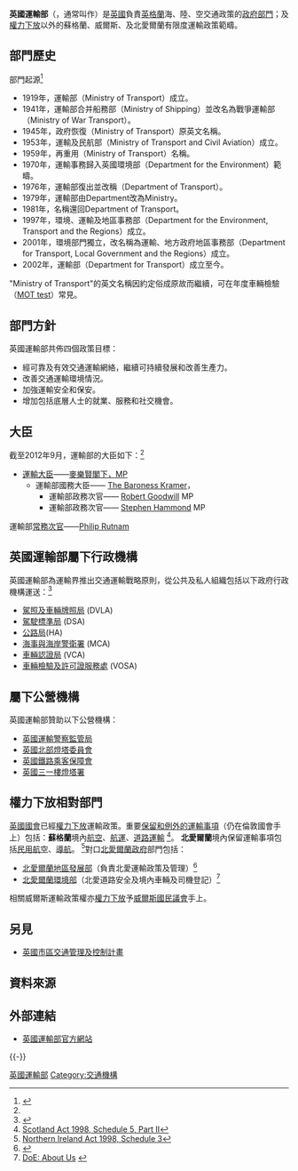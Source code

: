 {{Link style|time=2015-12-12T05:12:53+00:00}}
{{coord|40|6|33|N|125|53|47|E|name=Onjong-ri|display=title}}
{{NoteTA
|G1= PoliticiansUK
|G2=UK Government
}}
{{Infobox Government agency
|agency_name     = 英國運輸部
|nativename      =
|nativename_a    =
|nativename_r    =
|logo            =
|logo_width      =
|logo_caption    =
|seal            = Department for Transport.svg
|seal_width      = 180px
|seal_caption    = 英國運輸部標誌
|formed          = 2002年
|date1           =
|date1_name      =
|date2           =
|date2_name      =
|preceding1      =
|preceding2      =
|dissolved       =
|superseding     =
|jurisdiction    = [[英國|英國]]
|headquarters    = [[倫敦|倫敦]]SW1P 4DR
|latd			= 51
|latm			= 29
|lats			= 40.56
|latNS			= N
|longd			= 0
|longm			= 7
|longs			= 45.48
|longEW			= W
|employees       =
|budget          = 53億英磅 <ref>{{cite book|title=Budget 2011|year=2011|publisher=HM Treasury|location=London|url=http://cdn.hm-treasury.gov.uk/2011budget_complete.pdf|accessdate=30 December 2011|page=48|deadurl=yes|archiveurl=http://webarchive.nationalarchives.gov.uk/20110801192353/http://cdn.hm-treasury.gov.uk/2011budget_complete.pdf|archivedate=1 August 2011}}</ref>
|chief1_name     = [[:en:Patrick_McLoughlin|麥樂賢閣下，MP]]
|chief1_position = [[英國運輸大臣|英國運輸大臣]]
|chief2_name     = 
|chief2_position = 
|parent_agency   =
|child1_agency   =    [[:en:Driver_and_Vehicle_Licensing_Agency|駕駛及車輛牌照局]];
|child2_agency   =    [[:en:Driving_Standards_Agency|駕駛標準局]];
|child3_agency   =    [[:en:Highways_Agency|公路局]];
|child4_agency   =    [[英國海事與海岸警衛署|海事與海岸警衛署]];
|child5_agency   =    [[:en:Vehicle_and_Operator_Services_Agency|車輛檢驗及許可證服務處]];
|child6_agency   =    [[:en:Vehicle_Certification_Agency|車輛認證局]]
|website         = {{url|www.gov.uk/dft}}
|footnotes       =
}}
'''英國運輸部'''（{{lang-en|'''Department for Transport'''}}，通常叫作{{lang|en|'''DfT'''}}）是[[英國|英國]]負責[[英格蘭|英格蘭]]海、陸、空交通政策的[[英國政府部門|政府部門]]；及[[英國的權力下放|權力下放]]以外的蘇格蘭、威爾斯、及北愛爾蘭有限度運輸政策範疇。

==部門歷史==

部門起源<ref>{{cite web |title= Transport Departments |url= http://www.ndad.nationalarchives.gov.uk/AH/14/detail.html |date= 2008-01-10 |work= The National Digital Archive of Datasets |publisher= The National Archives |accessdate= 13 August 2009 |deadurl= yes |archiveurl= https://web.archive.org/web/20051025183137/http://www.ndad.nationalarchives.gov.uk/AH/14/detail.html |archivedate= 25 October 2005 }}</ref>

*1919年，運輸部（Ministry of Transport）成立。
*1941年，運輸部合并船務部（Ministry of Shipping）並改名為戰爭運輸部（Ministry of War Transport）。
*1945年，政府恢復（Ministry of Transport）原英文名稱。
*1953年，運輸及民航部（Ministry of Transport and Civil Aviation）成立。
*1959年，再重用（Ministry of Transport）名稱。
*1970年，運輸事務歸入英國環境部（Department for the Environment）範疇。
*1976年，運輸部復出並改稱（Department of Transport）。
*1979年，運輸部由Department改為Ministry。
*1981年，名稱還回Department of Transport。
*1997年，環境、運輸及地區事務部（Department for the Environment, Transport and the Regions）成立。
*2001年，環境部門獨立，改名稱為運輸、地方政府地區事務部（Department for Transport, Local Government and the Regions）成立。
*2002年，運輸部（Department for Transport）成立至今。

"Ministry of Transport"的英文名稱因約定俗成原故而繼續，可在年度車輛檢驗（[[MOT_test|MOT test]]）常見。

==部門方針==
英國運輸部共佈四個政策目標：
* 經可靠及有效交通運輸網絡，繼續可持續發展和改善生產力。
* 改善交通運輸環境情況。
* 加強運輸安全和保安。
* 增加包括底層人士的就業、服務和社交機會。

==大臣 ==
截至2012年9月，運輸部的大臣如下：<ref name="cabinetoffice1"/>

*[[英國運輸大臣|運輸大臣]]——[[:en:Patrick_McLoughlin|麥樂賢閣下，MP]]
**運輸部國務大臣—— [[:en:Susan_Kramer|The Baroness Kramer]]，
***運輸部政務次官—— [[:en:Robert_Goodwill|Robert Goodwill]] MP
***運輸部政務次官—— [[:en:Stephen_Hammond|Stephen Hammond]] MP

運輸部[[常務次官|常務次官]]——[[:en:Philip_Rutnam|Philip Rutnam]]

== 英國運輸部屬下行政機構 ==

英國運輸部為運輸界推出交通運輸戰略原則，從公共及私人組織包括以下政府行政機構運送：<ref name="cabinetoffice1">{{Cite web |url=http://www.cabinetoffice.gov.uk/content/department-transport |title=Cabinet Office List of Government Departments and Ministers: Department for Transport |accessdate=2013-12-02 |archive-date=2011-11-11 |archive-url=https://web.archive.org/web/20111111195055/http://www.cabinetoffice.gov.uk/content/department-transport |dead-url=no }}</ref>

*[[:en:Driver_and_Vehicle_Licensing_Agency|駕照及車輛牌照局]] (DVLA)
*[[:en:Driving_Standards_Agency|駕駛標準局]] (DSA)
*[[:en:Highways_Agency|公路局]](HA)
*[[英國海事與海岸警衛署|海事與海岸警衛署]] (MCA)
*[[:en:Vehicle_Certification_Agency|車輛認證局]] (VCA)
*[[:en:Vehicle_and_Operator_Services_Agency|車輛檢驗及許可證服務處]] (VOSA)

== 屬下公營機構 ==
英國運輸部贊助以下公營機構：
*[[:en:British_Transport_Police_Authority|英國運輸警察監管局]]
*[[:en:Northern_Lighthouse_Board|英國北部燈塔委員會]]
*[[:en:Passenger_Focus|英國鐵路乘客保障會]]
*[[:en:Trinity_House|英國三一樓燈塔署]]

== 權力下放相對部門 ==
[[英國國會|英國國會]]已經[[英國的權力下放|權力下放]]運輸政策。重要[[保留及列外事項|保留和例外的運輸事項]]（仍在倫敦國會手上）包括：'''蘇格蘭'''境內[[航空|航空]]、[[航運|航運]]、[[道路運輸|道路運輸]] <ref>[http://www.opsi.gov.uk/acts/acts1998/ukpga_19980046_en_14#sch5-pt2 Scotland Act 1998, Schedule 5, Part II]</ref>。
'''北愛爾蘭'''境內保留運輸事項包括[[民用航空|民用航空]]、[[:en:navigation|導航]]。 <ref>[http://www.opsi.gov.uk/acts/acts1998/ukpga_19980047_en_12#sch3 Northern Ireland Act 1998, Schedule 3]</ref>對口[[北愛爾蘭政府|北愛爾蘭政府]]部門包括：

* [[:en:Department_for_Regional_Development|北愛爾蘭地區發展部]]（負責北愛運輸政策及管理）<ref>{{Cite web |url=http://www.drdni.gov.uk/index/aboutus.htm |title=DRD: About The Department |accessdate=2013-12-02 |archive-date=2008-04-29 |archive-url=https://web.archive.org/web/20080429185817/http://www.drdni.gov.uk/index/aboutus.htm |dead-url=yes }}</ref>
* [[:en:Department_of_the_Environment_(Northern_Ireland)|北愛爾蘭環境部]]（北愛道路安全及境內車輛及司機登記）<ref>[http://www.doeni.gov.uk/index/about_us.htm DoE: About Us] {{webarchive|url=https://web.archive.org/web/20100608190036/http://www.doeni.gov.uk/index/about_us.htm |date=2010-06-08 }}</ref>

相關威爾斯運輸政策權亦[[英國的權力下放|權力下放]]予[[威爾斯國民議會|威爾斯國民議會]]手上。

==另見==
* [[:en:Urban_Traffic_Management_and_Control|英國市區交通管理及控制計畫]]

==資料來源==
{{reflist}}

== 外部連結 ==
* [http://www.gov.uk/dft 英國運輸部官方網站]

{{-}}
{{英國政府部門|nocat}}

{{Portal bar|英國|政治|交通|政府}}

[[Category:英國運輸部|]]
[[Category:交通機構|Category:交通機構]]